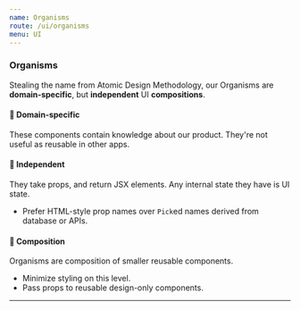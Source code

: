 ```yaml
---
name: Organisms
route: /ui/organisms
menu: UI
---
```


### Organisms

Stealing the name from Atomic Design Methodology, our Organisms are **domain‑specific**, but **independent** UI **compositions**.

#### 🎲 **Domain-specific**

These components contain knowledge about our product.
They're not useful as reusable in other apps.

#### 🗽 **Independent**

They take props, and return JSX elements.
Any internal state they have is UI state.

- Prefer HTML-style prop names over `Pick`ed names derived from
  database or APIs.

#### 🧱 **Composition**

Organisms are composition of smaller reusable components.

- Minimize styling on this level.
- Pass props to reusable design-only components.

---
